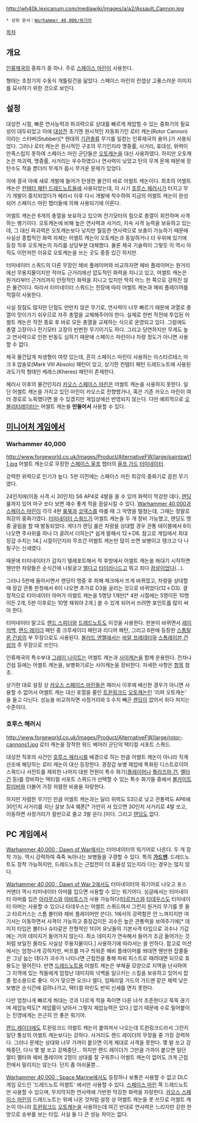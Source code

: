 {{{+1 '''Assault Cannon'''}}}

http://wh40k.lexicanum.com/mediawiki/images/a/a2/Assault_Cannon.jpg

 * 상위 문서：[[Warhammer 40,000/워기어]]

[[목차]]
== 개요 ==
[[인류제국]]의 중화기 중 하나. 주로 [[스페이스 마린]]이 사용한다.

형태는 초창기의 수동식 개틀링건을 닮았다. 스페이스 마린의 컨셉상 고풍스러운 이미지를 묘사하기 위한 것으로 보인다.

== 설정 ==
대성전 시절, 빠른 연사능력과 파괴력으로 상대를 빠르게 제압할 수 있는 중화기의 필요성이 대두되었고 이에 [[대성전]] 초기엔 원시적인 자동화기인 로터 캐논(Rotor Cannon)이라는 스터버(Stubber)[* 현대의 [[기관총]]류 무기를 일컫는 인류제국의 용어.]가 사용되었다. 그러나 로터 캐논은 원시적인 구조의 무기인지라 명중률, 사거리, 휴대성, 위력이 만족스럽지 못하여 스페이스 마린 군단들은 [[오토캐논(Warhammer 40,000)|오토캐논]]을 대신 사용하였다. 하지만 오토캐논은 파괴력, 명중률, 사거리는 우수하였으나 연사력이 낮았고 탄의 무게 문제 때문에 장탄수도 적을 뿐더러 무게가 몹시 무거운 문제가 있었다.

이에 결국 아예 새로 개발에 들어가 탄생한 물건이 바로 어썰트 캐논이다. 최초의 어썰트 캐논은 [[드레드노트(Warhammer 40,000)|컨템터 패턴 드레드노트]]들에 사용되었는데, 이 시기 [[호루스 헤러시]]가 터지고 무기 개발이 중지되었다가 헤러시 이후 다시 개발에 착수하여 지금의 어썰트 캐논이 완성되어 스페이스 마린 챕터들에 의해 사용되기에 이른다.

어썰트 캐논은 6개의 총열을 보유하고 있으며 전기모터의 힘으로 총열이 회전하며 사격하는 병기이다. 오토캐논에 비해 높은 연사력과 사거리, 지속 사격 능력을 보유하고 있는데, 그 대신 파괴력은 오토캐논보다 낮지만 월등한 연사력으로 보충이 가능하기 때문에 사실상 종합적인 화력 자체는 어썰트 캐논이 오토캐논과 동일하거나 더 우위에 있기에 등장 직후 오토캐논의 자리를 상당부분 대체했다. 물론 제국 기술력이 그렇듯 이 역시 아직도 이런저런 이유로 오토캐논을 쓰는 곳도 종종 있긴 하지만.

터미네이터 스쿼드의 다른 무장인 헤비 플레이머와 비교하자면 헤비 플레이머는 원거리에선 무용지물이지만 적어도 근거리에선 압도적인 화력을 지니고 있고, 어썰트 캐논은 원거리부터 근거리까지 안정적인 화력을 지니고 있지만 딱히 어느 한 쪽으로 강하진 않은 물건이다. 따라서 터미네이터 스쿼드는 전장에 따라 어썰트 캐논과 헤비 플레이머를 적절히 사용한다.

사실 장점도 많지만 단점도 만만치 않은 무기로, 연사력이 너무 빠르기 때문에 과열로 총열이 맛이가기 쉬우므로 자주 총열을 교체해주어야 한다. 실제로 한번 작전에 투입된 어썰트 캐논은 작전 종료 후 바로 모든 총열을 교체하는 식으로 운영되고 있다. 그럼에도 총열 고장이나 전기모터 고장이 빈번한 무기이기도 하다. 그리고 당연하지만 무게도 높고 연사력으로 인한 반동도 심하기 때문에 스페이스 마린이나 차량 정도가 아니면 사용할 수 없다.

제국 물건답게 파생형이 여럿 있는데, 흔히 스페이스 마린이 사용하는 아스타르테스 마크 8 압솔로(Mark VIII Absolo) 패턴이 있고, 상기한 컨템터 패턴 드레드노트에 사용된 과도기적 형태인 케레스(Kheres) 패턴이 존재한다.

헤러시 이후의 물건인지라 [[카오스 스페이스 마린]]은 어썰트 캐논을 사용하지 못한다. 일단 어썰트 캐논을 가지고 있던 마린이 카오스로 전향했거나, 혹은 기존 카오스 마린이 여러 경로로 노획했다면 쓸 수 있겠지만 게임상에선 반영되지 않는다. 다만 예외적으로 [[오블리터레이터]]는 어썰트 캐논을 '''만들어서''' 사용할 수 있다.

== [[미니어처 게임]]에서 ==
=== Warhammer 40,000 ===
http://www.forgeworld.co.uk/Images/Product/AlternativeFW/large/paintswt11.jpg
어썰트 캐논으로 무장한 [[스페이스 울프]] 챕터의 [[울프 가드]] [[터미네이터 스쿼드|터미네이터]].

강력한 위력으로 인기가 높다. 5판 이전에는 스페이스 마린 최강의 중화기로 꼽힌 무기였다.

24인치에(이동 사격 시 30인치) S6 AP4로 4발을 쏠 수 있어 화력이 막강한 데다, [[렌딩]] 룰까지 있어 마구 쏘다 보면 재수 좋게 적을 끔살시킬 수 있다. [[Warhammer 40,000]]과 [[스페이스 마린]]이 각각 4판 [[룰북]]과 [[코덱스]]를 따를 때 그 악명을 떨쳤는데, 그때는 정말로 최강의 중화기였다. [[터미네이터 스쿼드]]가 어썰트 캐논을 두 개 장비 가능했고, 렌딩도 명중 굴림을 할 때 발동되었다. 게다가 렌딩 룰은 차량을 상대할 경우 관통 테이블에서 6이 나오면 주사위를 하나 더 굴려서 더하는[* 쉽게 말해서 12＋D6. 참고로 게임에서 최대 장갑 수치는 14.] 시절이던지라 무조건 어썰트 캐논만 많이 쏘면 보병이고 탱크고 다 나뒹구는 신세였다.

때문에 터미네이터가 갑자기 텔레포트해서 적 후방에서 어썰트 캐논을 쏴대기 시작하면 웬만한 차량들은 순식간에 나뒹굴고 [[엘다]]고 [[타이라니드]]고 뭐고 죄다 [[끔살]]이었다(…).

그러나 5판에 들어서면서 렌딩이 명중 후 피해 체크에서 뜨게 바뀌었고, 차량을 상대할 때 장갑 관통 판정에서 6이 나오면 추가로 D3을 굴리는 것으로 바뀌었다(12＋D3). 결정적으로 터미네이터 아머가 어썰트 캐논을 5명당 1개만[* 4판 시절에는 5명이든 10명이든 2개, 5판 이후로는 10명 채워야 2개.] 쓸 수 있게 되어서 쓰려면 포인트를 많이 써야 한다.

터미네이터 말고도 [[랜드 스피더]]와 [[드레드노트(Warhammer 40,000)|드레드노트]]도 이것을 사용한다. 판본이 바뀌면서 [[레이저백(Warhammer 40,000)|레이저백]], [[랜드 레이더]] 패턴 중 크루세이더 패턴과 리디머 패턴, 그리고 6판에 등장한 [[스톰탈론 건쉽]]의 부 무장으로도 사용된다. [[블러드 엔젤]]에서는 [[프레데터(Warhammer 40,000)#s-1.3|바알 프레데터]]와 [[스톰레이븐 건쉽]]의 주 무장으로 쓰인다.

인류제국의 특수부대 [[그레이 나이트]]는 어썰트 캐논과 [[사이캐논]]을 함께 운용한다. 전차나 건쉽 등에는 어썰트 캐논을, 보병화기로는 사이캐논을 장비한다. 자세한 사항은 [[사이캐논|항목]] 참조.

상기한 대로 설정 상 [[카오스 스페이스 마린]]들은 헤러시 이후에 배신한 경우가 아니면 사용할 수 없어서 어썰트 캐논 대신 포열을 줄인 [[트윈링크드]] [[오토캐논(Warhammer 40,000)|오토캐논]]인 '리퍼 오토캐논' 을 들고 다닌다. 성능을 비교하자면 사정거리와 S 수치 빼곤 [[렌딩]]이 없어서 죄다 처지는 수준이다.

=== 호루스 헤러시 ===
http://www.forgeworld.co.uk/Images/Product/AlternativeFW/large/rotor-cannons1.jpg
로터 캐논을 장착한 워드 베어러 군단의 택티컬 서포트 스쿼드.

대성전 직후의 사건인 [[호루스 헤러시]]를 배경으로 하는 만큼 어썰트 캐논이 아니라 직계선조에 해당하는 로터 캐논이 대신 등장한다. 경장갑 보병 제압에 특화된 디스트로이어 스쿼드나 서전트를 제외한 나머지 대원 전원이 특수 화기([[화염방사기(Warhammer 40,000)|플레이머]]나 [[플라즈마 병기(Warhammer 40,000)|플라즈마 건]], [[멜타|멜타건]] 등)를 장비하는 택티컬 서포트 스쿼드가 선택할 수 있는 특수 화기들 중에서 [[볼카이트 병기|볼카이트 칼리버]]와 더불어 가장 저렴한 비용을 자랑한다.

하지만 저렴한 무기인 만큼 어썰트 캐논과는 달리 위력도 S3으로 낮고 관통력도 AP6에 30인치 사거리를 지닌 살보 3/4 웨폰[* 가만히 서 있으면 30인치 사거리로 4발 쏘고, 이동하면 사정거리가 절반으로 줄고 3발 쏜다.]이다. 그리고 [[렌딩]]도 없다.

== PC 게임에서 ==
[[Warhammer 40,000 : Dawn of War]]에서는 터미네이터의 워기어로 나온다. 두 개 장착 가능. 역시 강력하여 죽죽 녹아나는 보병들을 구경할 수 있다. 특히 '''[[가드맨]]'''. 드레드노트도 장착 가능하지만, 드레드노트는 근접전이 더 효율성 있는지라 다는 경우는 많지 않다.

[[Warhammer 40,000 : Dawn of War 2]]에서도 터미네이터의 워기어로 나오고 포스 커맨더 역시 터미네이터 아머를 입으면 사용할 수 있는 워기어다. 싱글에서는 터미네이터 아머를 입은 [[아라무스]]와 [[아비투스]]가 사용 가능하다([[타르커스]]와 [[타데우스]]도 터미네이터 아머는 사용할 수 있으나 타데우스는 어썰트 스쿼드여서 그런지 원거리 무기를 못 들고 타르커스는 스톰 볼터와 헤비 플레이머만 쓴다). 1에서의 강력함은 안 느껴지지만 여기서는 이동하면서 사격이 가능하고 중장갑이든 괴수든 높은 관통력을 보여주기에[* 데미지 타입은 볼터나 슈타같은 전형적인 1티어 유닛들의 기본사격 타입으로 괴수나 기갑에는 거의 데미지가 들어가지 않는다. 최소 데미지가 연속해서 들어가 조금 들어가는 것처럼 보일진 몰라도 사실상 무용지물이다.] 사용하기에 따라서는 쓸 만하다. 참고로 미션에서는 엄청나게 강하지만, 버프를 마구 띄워준 헤비 플레이머를 쏴대면 웬만한 잡졸들은 그냥 눕는 데다가 괴수가 나타나면 근접전을 통해 파워 피스트로 때려대면 되므로 효용도는 떨어진다. 반면 [[드레드노트(Warhammer 40,000)|드레드노트]]용 어썰트 캐논은 부채꼴 모양으로 지역을 난사하여 그 지역에 있는 적들에게 엄청난 데미지와 넉백을 일으키는 스킬을 보유하고 있어서 잡졸 청소용으로 좋다. 이거 맞으면 오크나 엘다, 임페리얼 가드의 가드맨 같은 체력 낮은 보병은 순식간에 갈려나가고, 택티컬 마린도 반피 신세를 면치 못한다.

다만 엄청나게 빠르게 쏴대는 것과 다르게 적을 죽이면 다른 녀석 조준한다고 뚝뚝 끊기며 제압능력도[* 제압률이 낮아서 그렇지 제압능력은 있다.] 없기 때문에 수로 밀어붙이는 진영에게는 은근히 안 좋은 워기어.

[[랜드 레이더]]에도 트윈링크드 어썰트 캐논이 붙여져서 나오는데 트윈링크드라서 그런지 일단 통상의 어썰트 캐논보다는 강하다. 사거리도 랜드 레이더의 무장들 중 가장 강력하다. 그러나 문제는 상대와 너무 가까이 붙으면 이게 제대로 사격을 못한다. 몇 발 쏘고 강제중단, 다시 몇 발 쏘고 강제중단… 하지만 랜드 레이더가 그만큼 가까이 붙으면 일단 멀티 멜타와 헤비 플레이머 2정이 상대를 잘 구워주니 어썰트 캐논이 없어도 크게 근접전에서 밀리지는 않는다. 단지 좀 아쉬울뿐…

[[Warhammer 40,000 : Space Marine]]에서도 등장하나 보통은 사용할 수 없고 DLC 게임 모드인 '드레드노트 어썰트' 에서만 사용할 수 있다. [[스페이스 마린]] 쪽 드레드노트만 사용할 수 있으며, 무지막지한 연사력에 기반한 막강한 화력을 자랑한다. [[카오스 스페이스 마린]]의 드레드노트는 위에 나온 것처럼 설정 상 어썰트 캐논을 못 쓰므로 어썰트 캐논이 아니라 [[트윈링크드]] [[오토캐논(Warhammer 40,000)|오토캐논]]을 사용하는데 여긴 반대로 연사력은 느리지만 강한 한방으로 승부를 보는 타입. 사실 둘 다 큰 성능 차이는 없다.
